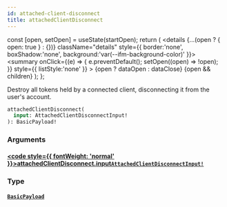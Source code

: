 ```yaml
---
id: attached-client-disconnect
title: attachedClientDisconnect
---
```









  const [open, setOpen] = useState(startOpen);
  return (
    <details {...(open ? { open: true } : {})} className="details" style={{ border:'none', boxShadow:'none', background:'var(--ifm-background-color)' }}>
      <summary
        onClick={(e) => {
          e.preventDefault();
          setOpen((open) => !open);
        }}
        style={{ listStyle:'none' }}
      >
      {open ? dataOpen : dataClose}
      </summary>
      {open && children}
    </details>
  );
};








Destroy all tokens held by a connected client, disconnecting it from the user's account.


```graphql
attachedClientDisconnect(
  input: AttachedClientDisconnectInput!
): BasicPayload!
```




### Arguments

#### [<code style={{ fontWeight: 'normal' }}>attachedClientDisconnect.<b>input</b></code>](#)<Bullet />[`AttachedClientDisconnectInput!`](/gql-api/types/inputs/attached-client-disconnect-input.mdx) <Badge class="badge badge--secondary" text="non-null"/> <Badge class="badge badge--secondary" text="input"/> 



### Type

#### [`BasicPayload`](/gql-api/types/objects/basic-payload.mdx) <Badge class="badge badge--secondary" text="object"/> 








